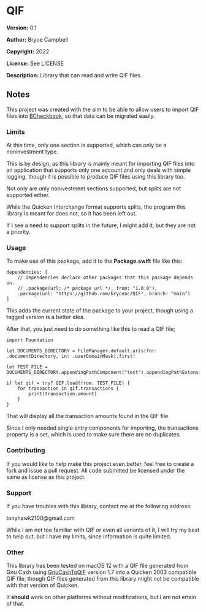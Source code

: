 =QIF=

'''Version:''' 0.1

'''Author:''' Bryce Campbell

'''Copyright:''' 2022

'''License:''' See LICENSE

'''Description:''' Library that can read and write QIF files.

==Notes==

This project was created with the aim to be able to allow users 
to import QIF files into 
<a href="https://github.com/bryceac/BCheckbook">BCheckbook</a>, 
so that data can be migrated easily.

===Limits===

At this time, only one section is supported, which can only be a noninvestment type.

This is by design, 
as this library is mainly meant 
for importing QIF files 
into an application that supports only one account and 
only deals with simple logging, 
though it is possible to produce QIF files using this library too.

Not only are only nonivestment sections supported, 
but splits are not supported either.

While the Quicken Interchange format supports splits, 
the program this library is meant for does not, so it has been left out.

If I see a need to support splits in the future, I might add it, 
but they are not a priority.

===Usage===

To make use of this package, add it to the <strong>Package.swift</strong> file like this:

<pre>
dependencies: [
    // Dependencies declare other packages that this package depends on.
    // .package(url: /* package url */, from: "1.0.0"),
    .package(url: "https://github.com/bryceac/QIF", branch: "main")
]
</pre>

This adds the current state of the package to your project, 
though using a tagged version is a better idea.

After that, you just need to do something like this to read a QIF file;

<pre>
import Foundation

let DOCUMENTS_DIRECTORY = FileManager.default.urls(for: .documentDirectory, in: .userDomainMask).first!

let TEST_FILE = DOCUMENTS_DIRECTORY.appendingPathComponent("test").appendingPathExtension("qif")

if let qif = try? QIF.load(from: TEST_FILE) {
    for transaction in qif.transactions {
        print(transaction.amount)
    }
}
</pre>

That will display all the transaction amounts found in the QIF file

Since I only needed single entry components for importing, 
the transactions property is a set, 
which is used to make sure there are no duplicates.

===Contributing===

If you would like to help make this project even better, 
feel free to create a fork and issue a pull request. 
All code submitted be licensed under the same as license as 
this project.

===Support===

If you have troubles with this library, 
contact me at the following address:

tonyhawk2100@gmail.com

While I am not too familiar with QIF or even all variants of it, 
I will try my best to help out, but I have my limits, 
since information is quite limited.

===Other===

This library has been tested on macOS 12 with a QIF file 
generated from Gnu Cash using <a href="https://gnucashtoqif.us/">GnuCashToQIF</a> 
version 1.7 into a Quicken 2003 compatible QIF file, 
though QIF files generated from this library 
might not be compatible with that version of Quicken.

It <strong>should</strong> work on other platforms without modifications, 
but I am not ertain of that.